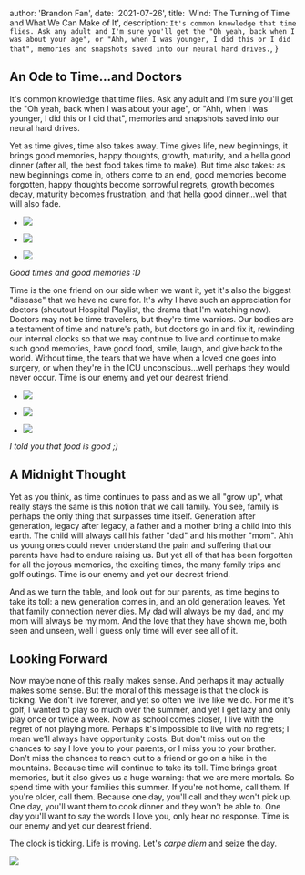 
  author: 'Brandon Fan',
  date: '2021-07-26',
  title: 'Wind: The Turning of Time and What We Can Make of It',
  description:
    `It's common knowledge that time flies. Ask any adult and I'm sure you'll get the "Oh yeah, back when I was about your age", or "Ahh, when I was younger, I did this or I did that", memories and snapshots saved into our neural hard drives.`,
}


## An Ode to Time...and Doctors

It's common knowledge that time flies. Ask any adult and I'm sure you'll get the "Oh yeah, back when I was about your age", or "Ahh, when I was younger, I did this or I did that", memories and snapshots saved into our neural hard drives.

Yet as time gives, time also takes away. Time gives life, new beginnings, it brings good memories, happy thoughts, growth, maturity, and a hella good dinner (after all, the best food takes time to make). But time also takes: as new beginnings come in, others come to an end, good memories become forgotten, happy thoughts become sorrowful regrets, growth becomes decay, maturity becomes frustration, and that hella good dinner...well that will also fade.

- ![](https://thebranfan.files.wordpress.com/2021/07/img_2997.jpg?w=960)
    
- ![](https://thebranfan.files.wordpress.com/2021/07/img_3537.jpg?w=1024)
    
- ![](https://thebranfan.files.wordpress.com/2021/07/174238083_899989580576800_5294587883448662213_n.jpg?w=1024)
    

_Good times and good memories :D_

Time is the one friend on our side when we want it, yet it's also the biggest "disease" that we have no cure for. It's why I have such an appreciation for doctors (shoutout Hospital Playlist, the drama that I'm watching now). Doctors may not be time travelers, but they're time warriors. Our bodies are a testament of time and nature's path, but doctors go in and fix it, rewinding our internal clocks so that we may continue to live and continue to make such good memories, have good food, smile, laugh, and give back to the world. Without time, the tears that we have when a loved one goes into surgery, or when they're in the ICU unconscious...well perhaps they would never occur. Time is our enemy and yet our dearest friend.

- ![](https://thebranfan.files.wordpress.com/2021/07/img_3167.jpg?w=1024)
    
- ![](https://thebranfan.files.wordpress.com/2021/07/img_3170.jpg?w=1024)
    
- ![](https://thebranfan.files.wordpress.com/2021/07/img_3168.jpg?w=1024)
    

_I told you that food is good ;)_

## A Midnight Thought

Yet as you think, as time continues to pass and as we all "grow up", what really stays the same is this notion that we call family. You see, family is perhaps the only thing that surpasses time itself. Generation after generation, legacy after legacy, a father and a mother bring a child into this earth. The child will always call his father "dad" and his mother "mom". Ahh us young ones could never understand the pain and suffering that our parents have had to endure raising us. But yet all of that has been forgotten for all the joyous memories, the exciting times, the many family trips and golf outings. Time is our enemy and yet our dearest friend.

And as we turn the table, and look out for our parents, as time begins to take its toll: a new generation comes in, and an old generation leaves. Yet that family connection never dies. My dad will always be my dad, and my mom will always be my mom. And the love that they have shown me, both seen and unseen, well I guess only time will ever see all of it.

## Looking Forward

Now maybe none of this really makes sense. And perhaps it may actually makes some sense. But the moral of this message is that the clock is ticking. We don't live forever, and yet so often we live like we do. For me it's golf, I wanted to play so much over the summer, and yet I get lazy and only play once or twice a week. Now as school comes closer, I live with the regret of not playing more. Perhaps it's impossible to live with no regrets; I mean we'll always have opportunity costs. But don't miss out on the chances to say I love you to your parents, or I miss you to your brother. Don't miss the chances to reach out to a friend or go on a hike in the mountains. Because time will continue to take its toll. Time brings great memories, but it also gives us a huge warning: that we are mere mortals. So spend time with your families this summer. If you're not home, call them. If you're older, call them. Because one day, you'll call and they won't pick up. One day, you'll want them to cook dinner and they won't be able to. One day you'll want to say the words I love you, only hear no response. Time is our enemy and yet our dearest friend.

The clock is ticking. Life is moving. Let's _carpe diem_ and seize the day.

![](https://thebranfan.files.wordpress.com/2021/07/img_3258.jpg?w=1024)
